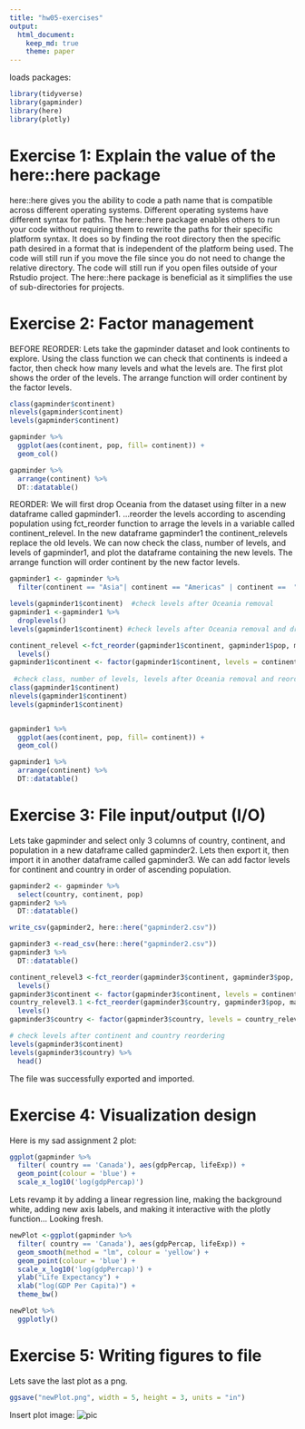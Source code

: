 ```yaml
---
title: "hw05-exercises"
output: 
  html_document:
    keep_md: true
    theme: paper
--- 
```


loads packages:
```r
library(tidyverse)
library(gapminder)
library(here)
library(plotly)
```

# Exercise 1: Explain the value of the here::here package

here::here gives you the ability to code a path name that is compatible across different operating systems.  Different operating systems have different syntax for paths. The here::here package enables others to run your code without requiring them to rewrite the paths for their specific platform syntax.  It does so by finding the root directory then the specific path desired in a format that is independent of the platform being used.  The code will still run if you move the file since you do not need to change the relative directory.  The code will still run if you open files outside of your Rstudio project.  The here::here package is beneficial as it simplifies the use of sub-directories for projects.


# Exercise 2: Factor management

BEFORE REORDER: Lets take the gapminder dataset and look continents to explore.  Using the class function we can check that continents is indeed a factor, then check how many levels and what the levels are.  The first plot shows the order of the levels. The arrange function will order continent by the factor levels.

```r
class(gapminder$continent)
nlevels(gapminder$continent)
levels(gapminder$continent)

gapminder %>% 
  ggplot(aes(continent, pop, fill= continent)) +
  geom_col()

gapminder %>%
  arrange(continent) %>%
  DT::datatable()

```

REORDER: We will first drop Oceania from the dataset using filter in a new dataframe called gapminder1.  ...reorder the levels according to ascending population using fct_reorder function to arrage the levels in a variable called continent_relevel.  In the new dataframe gapminder1 the continent_relevels replace the old levels.  We can now check the class, number of levels, and levels of gapminder1, and plot the dataframe containing the new levels.  The arrange function will order continent by the new factor levels.
```r
gapminder1 <- gapminder %>%
  filter(continent == "Asia"| continent == "Americas" | continent ==  "Africa"| continent ==  "Europe") 

levels(gapminder1$continent)  #check levels after Oceania removal
gapminder1 <-gapminder1 %>%
  droplevels()
levels(gapminder1$continent) #check levels after Oceania removal and dropping unused levels

continent_relevel <-fct_reorder(gapminder1$continent, gapminder1$pop, max) %>%
  levels()
gapminder1$continent <- factor(gapminder1$continent, levels = continent_relevel)
  
 #check class, number of levels, levels after Oceania removal and reorder
class(gapminder1$continent)  
nlevels(gapminder1$continent)
levels(gapminder1$continent)


gapminder1 %>% 
  ggplot(aes(continent, pop, fill= continent)) +
  geom_col()

gapminder1 %>%
  arrange(continent) %>%
  DT::datatable()
```


# Exercise 3: File input/output (I/O)

Lets take gapminder and select only 3 columns of country, continent, and population in a new dataframe called gapminder2.  Lets then export it, then import it in another dataframe called gapminder3. We can add factor levels for continent and country in order of ascending population.

```r
gapminder2 <- gapminder %>%
  select(country, continent, pop)
gapminder2 %>%
  DT::datatable()

write_csv(gapminder2, here::here("gapminder2.csv"))

gapminder3 <-read_csv(here::here("gapminder2.csv"))
gapminder3 %>%
  DT::datatable()

continent_relevel3 <-fct_reorder(gapminder3$continent, gapminder3$pop, max) %>%
  levels()
gapminder3$continent <- factor(gapminder3$continent, levels = continent_relevel3)
country_relevel3.1 <-fct_reorder(gapminder3$country, gapminder3$pop, max) %>%
  levels()
gapminder3$country <- factor(gapminder3$country, levels = country_relevel3.1)

# check levels after continent and country reordering
levels(gapminder3$continent)
levels(gapminder3$country) %>%
  head()


```
The file was successfully exported and imported.


# Exercise 4: Visualization design

Here is my sad assignment 2 plot:
```r
ggplot(gapminder %>%
  filter( country == 'Canada'), aes(gdpPercap, lifeExp)) +
  geom_point(colour = 'blue') +
  scale_x_log10('log(gdpPercap)') 
```

Lets revamp it by adding a linear regression line, making the background white, adding new axis labels, and making it interactive with the plotly function...  Looking fresh.

```r
newPlot <-ggplot(gapminder %>%
  filter( country == 'Canada'), aes(gdpPercap, lifeExp)) +
  geom_smooth(method = "lm", colour = 'yellow') +
  geom_point(colour = 'blue') +
  scale_x_log10('log(gdpPercap)') +
  ylab("Life Expectancy") +
  xlab("log(GDP Per Capita)") +
  theme_bw()

newPlot %>%
  ggplotly()
```

# Exercise 5: Writing figures to file

Lets save the last plot as a png.
```r
ggsave("newPlot.png", width = 5, height = 3, units = "in")
```

Insert plot image: 
![pic](newPlot.png)

 


